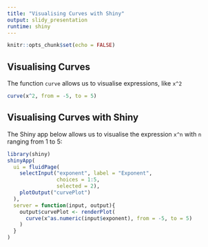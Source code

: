 ```yaml
---
title: "Visualising Curves with Shiny"
output: slidy_presentation
runtime: shiny
---
```


```r
knitr::opts_chunk$set(echo = FALSE)
```

## Visualising Curves

The function `curve` allows us to visualise expressions, like `x^2`

```r
curve(x^2, from = -5, to = 5)
```


## Visualising Curves with Shiny

The Shiny app below allows us to visualise the expression `x^n` with `n` ranging from 1 to 5:

```r
library(shiny)
shinyApp(
  ui = fluidPage(
    selectInput("exponent", label = "Exponent",
                choices = 1:5,
                selected = 2),
    plotOutput("curvePlot")
  ),
  server = function(input, output){
    output$curvePlot <- renderPlot(
      curve(x^as.numeric(input$exponent), from = -5, to = 5)
    )
  }
)
```


